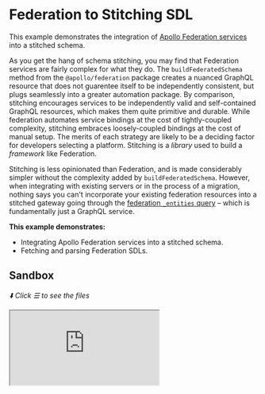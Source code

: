 # Federation to Stitching SDL

This example demonstrates the integration of
[Apollo Federation services](https://www.apollographql.com/docs/federation/) into a stitched schema.

As you get the hang of schema stitching, you may find that Federation services are fairly complex
for what they do. The `buildFederatedSchema` method from the `@apollo/federation` package creates a
nuanced GraphQL resource that does not guarentee itself to be independently consistent, but plugs
seamlessly into a greater automation package. By comparison, stitching encourages services to be
independently valid and self-contained GraphQL resources, which makes them quite primitive and
durable. While federation automates service bindings at the cost of tightly-coupled complexity,
stitching embraces loosely-coupled bindings at the cost of manual setup. The merits of each strategy
are likely to be a deciding factor for developers selecting a platform. Stitching is a _library_
used to build a _framework_ like Federation.

Stitching is less opinionated than Federation, and is made considerably simpler without the
complexity added by `buildFederatedSchema`. However, when integrating with existing servers or in
the process of a migration, nothing says you can't incorporate your existing federation resources
into a stitched gateway going through the
[federation `_entities` query](https://www.apollographql.com/docs/federation/federation-spec/#query_service)
– which is fundamentally just a GraphQL service.

**This example demonstrates:**

- Integrating Apollo Federation services into a stitched schema.
- Fetching and parsing Federation SDLs.

## Sandbox

_⬇️ Click ☰ to see the files_

<iframe
  src="https://codesandbox.io/embed/github/ardatan/schema-stitching/tree/master/examples/federation-to-stitching-sdl?codemirror=1&fontsize=14&initialpath=/graphql&file=/src/gateway.ts&theme=dark"
  className="mt-6 w-full h-[500px] rounded-md"
  title="federation-to-stitching-sdl"
  allow="geolocation; microphone; camera; midi; vr; accelerometer; gyroscope; payment; ambient-light-sensor; encrypted-media; usb"
  sandbox="allow-forms allow-modals allow-popups allow-presentation allow-same-origin allow-scripts"
/>

> You can also see the project on GitHub
> [here](https://github.com/ardatan/schema-stitching/tree/master/examples/federation-to-stitching-sdl).

The following services are available for interactive queries:

- **Stitched gateway:** listening on 4000/graphql
- _Products subservice_: listening on 4001/graphql
- _Reviews subservice_: listening on 4002/graphql
- _Users subservice_: listening on 4003/graphql

This example is based on the
[Federation intro example](https://www.apollographql.com/docs/federation/#concern-based-separation).

## Summary

Ever wonder what Federation is doing under the hood? Visit the
[products service](http://localhost:4001/graphql) and check out some `User` objects:

```graphql
query {
  _entities(
    representations: [
      { __typename: "User", id: "1" }
      { __typename: "User", id: "2" }
      { __typename: "User", id: "3" }
    ]
  ) {
    ... on User {
      id
      recentPurchases {
        upc
        name
        price
      }
    }
  }
}
```

A federation service automatically configures an `_entities` query that recieves typed keys (i.e.:
objects with a `__typename`), and returns abstract `_Entity` objects that may assume the shape of
any type in the service. [Apollo Gateway](https://www.npmjs.com/package/@apollo/gateway) then
automates the exchange of typed keys for typed results, all going through the dedicated `_entities`
protocol in each subservice. Stitching can also integrate with this `_entities` query by sending it
properly formatted keys.

Now [go to the gateway](http://localhost:4001/graphql) and check out the stitched results:

```graphql
query {
  user(id: "1") {
    username
    recentPurchases {
      upc
      name
    }
    reviews {
      body
      author {
        id
        username
      }
      product {
        upc
        name
        acceptsNewReviews
      }
    }
  }
}
```

The stitched gateway has loaded all federation SDLs, converted them into stitching SDLs, and then
integrates them like any other GraphQL service with types merged through their `_entities` query.

### Adapting Federation services

Federation and Stitching use fundamentally similar patterns to combine underlying subservices (in
fact, both tools have shared origins in
[Apollo Stitching](https://www.apollographql.com/docs/federation/migrating-from-stitching/)).
However, their specific implementations have an important differentiator:

- **Apollo Federation uses a _centralized_ approach**, where all types have a single "origin"
  service (i.e.: where the unextended type definition is). Querying for a type builds from its
  origin service.
- **Stitching uses a _decentralized_ approach**, where any service may equally originate any type.
  Regardless of where a typed object is first represented, that original object is filled in with
  missing details from other services.

How each system handles origins informs how a federation service gets translated into a stitched
subschema:

1. All types with a `@key` directive become merged types; the key fields go into `selectionSet`.
1. All fields with a `@requires` directive are made into computed fields. Computed fields are
   slightly more robust than their federation counterparts because they may resolve dependencies
   from any number of services.
1. All fields with an `@external` directive are removed _unless they are part of the `@key`_.
   Stitching expects schemas to only publish fields that they actually have data for. This is
   considerably simpler than the federation approach where services may be responsible for data they
   don't have.
1. By eliminating the indirection of `@external` fields, the `@provides` directive is no longer
   necessary. The Stitching query planner can automate the optimial selection of as many fields as
   possible from as few services as possible.

### SDL integration

The simplest way to make the above adaptions is to translate a Federation SDL string into a
Stitching SDL string, which can be done using the `federationToStitchingSDL` utility function from
[`@graphql-tools/stitching-directives`](https://www.graphql-tools.com/docs/schema-stitching/stitch-federation)
package. A federation service's SDL can be obtained through its `_service` API:

```graphql
query {
  _service {
    sdl
  }
}
```

Once fetched, it can be translated into a Stitching SDL and then built into a stitched schema:

```js
import { buildSchema } from 'graphql'
import { buildHTTPExecutor } from '@graphql-tools/executor-http'
import { federationToStitchingSDL, stitchingDirectives } from '@graphql-tools/stitching-directives'

const stitchingConfig = stitchingDirectives()

const executor = buildHTTPExecutor({ endpoint: 'http://localhost:4001/graphql' })
const federationSDL = await executor({
  document: parse(/* GraphQL */ `
    {
      _service {
        sdl
      }
    }
  `)
})
const stitchingSDL = federationToStitchingSDL(federationSDL, stitchingConfig)

const gatewaySchema = stitchSchemas({
  subschemaConfigTransforms: [stitchingConfig.stitchingDirectivesTransformer],
  subschemas: [
    {
      schema: buildSchema(stitchingSDL),
      executor
    }
  ]
})
```

### Static config

Written as static subservice configuration, a federation service merges types within a stitched
gateway using the following:

```js
import { pick } from 'lodash'

const gatewaySchema = stitchSchemas({
  subschemas: [
    {
      schema: buildSchema(stitchingSDL),
      merge: {
        Product: {
          selectionSet: '{ id }',
          fields: {
            shippingEstimate: { selectionSet: '{ price weight }', computed: true }
          },
          fieldName: '_entities',
          key: originObj => ({
            __typename: 'Product',
            ...pick(originObj, ['id', 'price', 'weight'])
          }),
          argsFromKeys: representations => ({ representations })
        }
      }
    }
  ]
})
```
